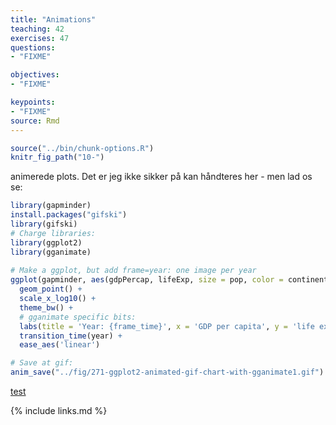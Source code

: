 ```yaml
---
title: "Animations"
teaching: 42
exercises: 47
questions: 
- "FIXME"

objectives:
- "FIXME"

keypoints:
- "FIXME"
source: Rmd
---
```


```r
source("../bin/chunk-options.R")
knitr_fig_path("10-")
```

animerede plots. Det er jeg ikke sikker på kan håndteres her - men lad os se:

```r
library(gapminder)
install.packages("gifski")
library(gifski)
# Charge libraries:
library(ggplot2)
library(gganimate)
 
# Make a ggplot, but add frame=year: one image per year
ggplot(gapminder, aes(gdpPercap, lifeExp, size = pop, color = continent)) +
  geom_point() +
  scale_x_log10() +
  theme_bw() +
  # gganimate specific bits:
  labs(title = 'Year: {frame_time}', x = 'GDP per capita', y = 'life expectancy') +
  transition_time(year) +
  ease_aes('linear')

# Save at gif:
anim_save("../fig/271-ggplot2-animated-gif-chart-with-gganimate1.gif")
```

[test](../fig/271-ggplot2-animated-gif-chart-with-gganimate1.gif)


{% include links.md %}